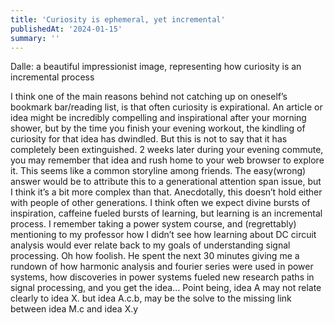 ```yaml
---
title: 'Curiosity is ephemeral, yet incremental'
publishedAt: '2024-01-15'
summary: ''
---
```


Dalle: a beautiful impressionist image, representing how curiosity is an incremental process

I think one of the main reasons behind not catching up on oneself’s bookmark bar/reading list, is that often curiosity is expirational. An article or idea might be incredibly compelling and inspirational after your morning shower, but by the time you finish your evening workout, the kindling of curiosity for that idea has dwindled. But this is not to say that it has completely been extinguished. 2 weeks later during your evening commute, you may remember that idea and rush home to your web browser to explore it.
This seems like a common storyline among friends. The easy(wrong) answer would be to attribute this to a generational attention span issue, but I think it’s a bit more complex than that. Anecdotally, this doesn’t hold either with people of other generations. 
I think often we expect divine bursts of inspiration, caffeine fueled bursts of learning, but learning is an incremental process. I remember taking a power system course, and (regrettably) mentioning to my professor how I didn’t see how learning about DC circuit analysis would ever relate back to my goals of understanding signal processing. Oh how foolish. He spent the next 30 minutes giving me a rundown of how harmonic analysis and fourier series were used in power systems, how discoveries in power systems fueled new research paths in signal processing, and you get the idea… Point being, idea A may not relate clearly to idea X. but idea A.c.b, may be the solve to the missing link between idea M.c and idea X.y     
